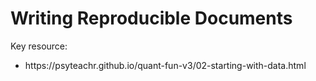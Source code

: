# Writing Reproducible Documents 

Key resource: 

- https://psyteachr.github.io/quant-fun-v3/02-starting-with-data.html 
